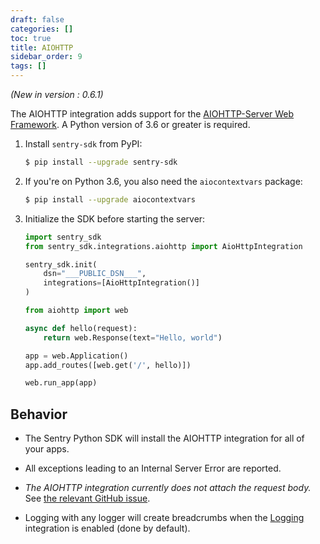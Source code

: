 ```yaml
---
draft: false
categories: []
toc: true
title: AIOHTTP
sidebar_order: 9
tags: []
---
```


_(New in version : 0.6.1)_

The AIOHTTP integration adds support for the [AIOHTTP-Server Web
Framework](https://docs.aiohttp.org/en/stable/web.html). A Python version of
3.6 or greater is required.

1. Install `sentry-sdk` from PyPI:

   ```bash
   $ pip install --upgrade sentry-sdk
   ```

2. If you're on Python 3.6, you also need the `aiocontextvars` package:

   ```bash
   $ pip install --upgrade aiocontextvars
   ```

3. Initialize the SDK before starting the server:

   ```python
   import sentry_sdk
   from sentry_sdk.integrations.aiohttp import AioHttpIntegration

   sentry_sdk.init(
       dsn="___PUBLIC_DSN___",
       integrations=[AioHttpIntegration()]
   )

   from aiohttp import web

   async def hello(request):
       return web.Response(text="Hello, world")

   app = web.Application()
   app.add_routes([web.get('/', hello)])

   web.run_app(app)
   ```

<!-- TODO-ADD-VERIFICATION-EXAMPLE -->

## Behavior

- The Sentry Python SDK will install the AIOHTTP integration for all of your apps.

- All exceptions leading to an Internal Server Error are reported.

- _The AIOHTTP integration currently does not attach the request body._ See
  [the relevant GitHub
  issue](https://github.com/getsentry/sentry-python/issues/220).

- Logging with any logger will create breadcrumbs when
  the [Logging](/platforms/python/logging/)
  integration is enabled (done by default).

